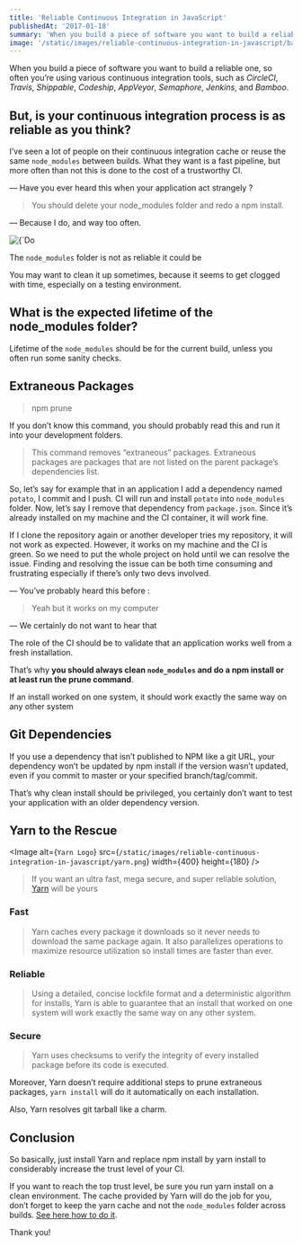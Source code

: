 ```yaml
---
title: 'Reliable Continuous Integration in JavaScript'
publishedAt: '2017-01-18'
summary: 'When you build a piece of software you want to build a reliable one, so often you’re using various continuous integration tools. But, is your continuous integration process is as reliable as you think?'
image: '/static/images/reliable-continuous-integration-in-javascript/banner.png'
---
```


When you build a piece of software you want to build a reliable one, so often you’re using various continuous integration tools, such as _CircleCI_, _Travis_, _Shippable_, _Codeship_, _AppVeyor_, _Semaphore_, _Jenkins_, and _Bamboo_.

## But, is your continuous integration process is as reliable as you think?

I’ve seen a lot of people on their continuous integration cache or reuse the same `node_modules` between builds. What they want is a fast pipeline, but more often than not this is done to the cost of a trustworthy CI.

— Have you ever heard this when your application act strangely ?

> You should delete your node_modules folder and redo a npm install.

— Because I do, and way too often.

<div className="img-center">
  <Image
    alt={`Do I be honest or nice?`}
    src={`/static/images/reliable-continuous-integration-in-javascript/honest-or-nice.gif`}
    width={500}
    height={282}
  />
</div>

The `node_modules` folder is not as reliable it could be

You may want to clean it up sometimes, because it seems to get clogged with time, especially on a testing environment.

## What is the expected lifetime of the node_modules folder?

Lifetime of the `node_modules` should be for the current build, unless you often run some sanity checks.

## Extraneous Packages

> npm prune

If you don’t know this command, you should probably read this and run it into your development folders.

> This command removes “extraneous” packages.
> Extraneous packages are packages that are not listed on the parent package’s dependencies list.

So, let’s say for example that in an application I add a dependency named `potato`, I commit and I push. CI will run and install `potato` into `node_modules` folder. Now, let’s say I remove that dependency from `package.json`. Since it’s already installed on my machine and the CI container, it will work fine.

If I clone the repository again or another developer tries my repository, it will not work as expected. However, it works on my machine and the CI is green. So we need to put the whole project on hold until we can resolve the issue. Finding and resolving the issue can be both time consuming and frustrating especially if there’s only two devs involved.

— You’ve probably heard this before :

> Yeah but it works on my computer

— We certainly do not want to hear that

The role of the CI should be to validate that an application works well from a fresh installation.

That’s why **you should always clean `node_modules` and do a npm install or at least run the prune command**.

If an install worked on one system, it should work exactly the same way on any other system

## Git Dependencies

If you use a dependency that isn’t published to NPM like a git URL, your dependency won’t be updated by npm install if the version wasn’t updated, even if you commit to master or your specified branch/tag/commit.

That’s why clean install should be privileged, you certainly don’t want to test your application with an older dependency version.

## Yarn to the Rescue

<Image
  alt={`Yarn Logo`}
  src={`/static/images/reliable-continuous-integration-in-javascript/yarn.png`}
  width={400}
  height={180}
/>

> If you want an ultra fast, mega secure, and super reliable solution, [Yarn](https://yarnpkg.com/) will be yours

### Fast

> Yarn caches every package it downloads so it never needs to download the same package again. It also parallelizes operations to maximize resource utilization so install times are faster than ever.

### Reliable

> Using a detailed, concise lockfile format and a deterministic algorithm for installs, Yarn is able to guarantee that an install that worked on one system will work exactly the same way on any other system.

### Secure

> Yarn uses checksums to verify the integrity of every installed package before its code is executed.

Moreover, Yarn doesn’t require additional steps to prune extraneous packages, `yarn install` will do it automatically on each installation.

Also, Yarn resolves git tarball like a charm.

## Conclusion

So basically, just install Yarn and replace npm install by yarn install to considerably increase the trust level of your CI.

If you want to reach the top trust level, be sure you run yarn install on a clean environment. The cache provided by Yarn will do the job for you, don’t forget to keep the yarn cache and not the `node_modules` folder across builds. [See here how to do it](https://classic.yarnpkg.com/en/docs/install-ci).

Thank you!
